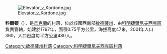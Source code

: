 [[Image:Elevator_v_Kordone.jpg|right]]

'''科爾頓'''（{{lang-uk|Кордон}}），是[[烏克蘭|烏克蘭]]的村落，位於該國西南部[[敖德薩州|敖德薩州]]，由[[科明捷爾尼夫西克區|科明捷爾尼夫西克區]]負責管轄，始建於1797年，面積0.75平方公里，海拔高度47米，2001年人口360，人口密度每平方公里480人。

{{coord|46|49|40|N|31|5|49|E|scale:30000|display=title}}

{{DEFAULTSORT:Кордон}}
[[Category:敖德薩州村落|Category:敖德薩州村落]]
[[Category:科明捷爾尼夫西克區村落|Category:科明捷爾尼夫西克區村落]]


{{Odessa-geo-stub}}